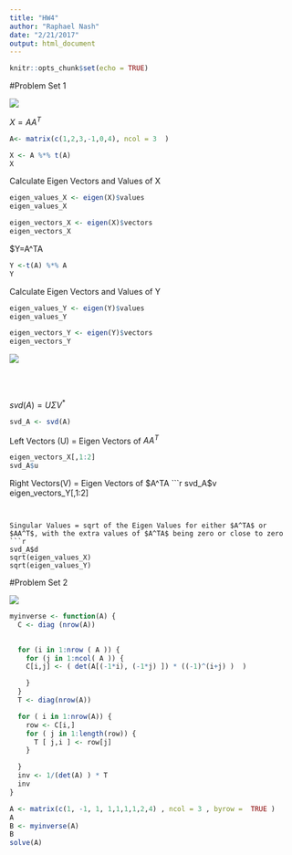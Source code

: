 ```yaml
---
title: "HW4"
author: "Raphael Nash"
date: "2/21/2017"
output: html_document
---
```


```r
knitr::opts_chunk$set(echo = TRUE)
```

#Problem Set 1

![](ps1a.png)


$X=AA^T$
```r
A<- matrix(c(1,2,3,-1,0,4), ncol = 3  )

X <- A %*% t(A)
X

```

Calculate Eigen Vectors and Values of X
```r
eigen_values_X <- eigen(X)$values
eigen_values_X

eigen_vectors_X <- eigen(X)$vectors
eigen_vectors_X
```

$Y=A^TA
```r
Y <-t(A) %*% A
Y
```

Calculate Eigen Vectors and Values of Y
```r
eigen_values_Y <- eigen(Y)$values
eigen_values_Y

eigen_vectors_Y <- eigen(Y)$vectors
eigen_vectors_Y
```


![](ps1b.png)

<br><br>

$svd(A) = U \Sigma V^*$
```r
svd_A <- svd(A)
```

Left  Vectors (U) = Eigen Vectors of $AA^T$
```r
eigen_vectors_X[,1:2]
svd_A$u
```

Right  Vectors(V) = Eigen Vectors of $A^TA
```r
svd_A$v
eigen_vectors_Y[,1:2]
```


Singular Values = sqrt of the Eigen Values for either $A^TA$ or $AA^T$, with the extra values of $A^TA$ being zero or close to zero 
```r
svd_A$d
sqrt(eigen_values_X)
sqrt(eigen_values_Y)
```


#Problem Set 2

![](ps2.png)


```r

myinverse <- function(A) {
  C <- diag (nrow(A))

  
  for (i in 1:nrow ( A )) {
    for (j in 1:ncol( A )) {
    C[i,j] <- ( det(A[(-1*i), (-1*j) ]) * ((-1)^(i+j) )  )

    }
  }
  T <- diag(nrow(A)) 

  for ( i in 1:nrow(A)) {
    row <- C[i,]
    for ( j in 1:length(row)) {
      T [ j,i ] <- row[j]
    }

  }
  inv <- 1/(det(A) ) * T
  inv
}

```


```r

A <- matrix(c(1, -1, 1, 1,1,1,1,2,4) , ncol = 3 , byrow =  TRUE )
A
B <- myinverse(A)
B
solve(A)

```